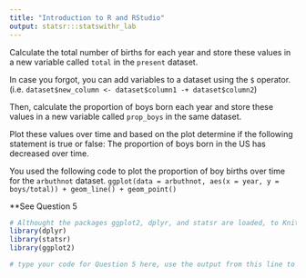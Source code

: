 ```yaml
---
title: "Introduction to R and RStudio"
output: statsr:::statswithr_lab
---
```


Calculate the total number of births for each year and store these values in a new 
variable called `total` in the `present` dataset. 

In case you forgot, you can add variables to a dataset using the `$` operator. 
(i.e. `dataset$new_column <- dataset$column1 -+ dataset$column2`)

Then, calculate the proportion of boys born each year and store these values in a new variable called `prop_boys` in the same dataset. 

Plot these values over time and based on the plot determine if the following statement is true or false: The proportion of boys born in the US has decreased over time. 

You used the following code to plot the proportion of boy births over time for the `arbuthnot` dataset.
`ggplot(data = arbuthnot, aes(x = year, y = boys/total)) + geom_line() + geom_point()`

**See Question 5

```r
# Althought the packages ggplot2, dplyr, and statsr are loaded, to Knit, you must have the library functions in your .Rmd file. Don't erase this code block!
library(dplyr)
library(statsr)
library(ggplot2)
```



```r
# type your code for Question 5 here, use the output from this line to answer Question 5, and Knit

```

